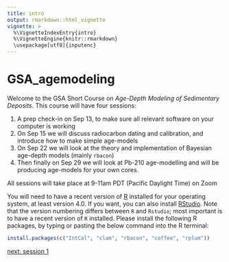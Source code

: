```yaml
---
title: intro
output: rmarkdown::html_vignette
vignette: >
  %\VignetteIndexEntry{intro}
  %\VignetteEngine{knitr::rmarkdown}
  \usepackage[utf8]{inputenc}
---
```



# GSA_agemodeling

Welcome to the GSA Short Course on *Age-Depth Modeling of Sedimentary Deposits*. This course will have four sessions:

1. A prep check-in on Sep 13, to make sure all relevant software on your computer is working
2. On Sep 15 we will discuss radiocarbon dating and calibration, and introduce how to make simple age-models
3. On Sep 22 we will look at the theory and implementation of Bayesian age-depth models (mainly `rbacon`)
4. Then finally on Sep 29 we will look at Pb-210 age-modelling and will be producing age-models for your own cores.

All sessions will take place at 9-11am PDT (Pacific Daylight Time) on Zoom

You will need to have a recent version of [R](http://r-project.org) installed for your operating system, at least version 4.0. If you want, you can also install [RStudio](http://www.rstudio.com). Note that the version numbering differs between `R` and `Rstudio`; most important is to have a recent version of `R` installed.
Please install the following R packages, by typing or pasting the below command into the R terminal:

```r
install.packages(c("IntCal", "clam", "rbacon", "coffee", "rplum"))
```

[next: session 1](session_1.html)
